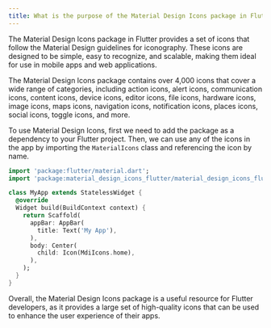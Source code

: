 ```yaml
---
title: What is the purpose of the Material Design Icons package in Flutter?
---
```


The Material Design Icons package in Flutter provides a set of icons that follow the Material Design guidelines for iconography. These icons are designed to be simple, easy to recognize, and scalable, making them ideal for use in mobile apps and web applications.

The Material Design Icons package contains over 4,000 icons that cover a wide range of categories, including action icons, alert icons, communication icons, content icons, device icons, editor icons, file icons, hardware icons, image icons, maps icons, navigation icons, notification icons, places icons, social icons, toggle icons, and more.

To use  Material Design Icons, first we need to add the package as a dependency to your Flutter project. Then, we can use any of the icons in the app by importing the `MaterialIcons` class and referencing the icon by name.

```dart
import 'package:flutter/material.dart';
import 'package:material_design_icons_flutter/material_design_icons_flutter.dart';

class MyApp extends StatelessWidget {
  @override
  Widget build(BuildContext context) {
    return Scaffold(
      appBar: AppBar(
        title: Text('My App'),
      ),
      body: Center(
        child: Icon(MdiIcons.home),
      ),
    );
  }
}
```

Overall, the Material Design Icons package is a useful resource for Flutter developers, as it provides a large set of high-quality icons that can be used to enhance the user experience of their apps.
